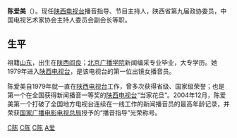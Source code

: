 '''陈爱美'''（{{bd|1953年|catIdx=C陈}}）。现任[[陕西电视台|陕西电视台]]播音指导、节目主持人，陕西省第九届政协委员，中国电视艺术家协会主持人委员会副会长等职。

== 生平 ==
祖籍[[山东|山东]]，出生在[[陕西|陕西]][[阎良|阎良]]；[[北京广播学院|北京广播学院]]新闻编采专业毕业，大专学历。她1979年进入[[陕西电视台|陕西电视台]]，是该电视台的第一位出镜女播音员。

陈爱美自1979年就一直在[[陕西电视台|陕西电视台]]工作，曾多次获得省级、国家级荣誉；也是第一个在全国获得新闻播音一等奖的[[陕西电视台|陕西电视台]]“当家花旦”。2004年12月，陈爱美第一个打破了全国地方电视台连续在一线工作的新闻播音员的最高年龄记录，并荣获[[国家广播电影电视总局|国家广播电影电视总局]]授予的“播音指导”光荣称号。

[[Category:西安人|C陈]]
[[Category:中國大陸主持人|C陈]]
[[Category:中国传媒大学校友|C陈]]
[[Category:陈姓|A爱]]